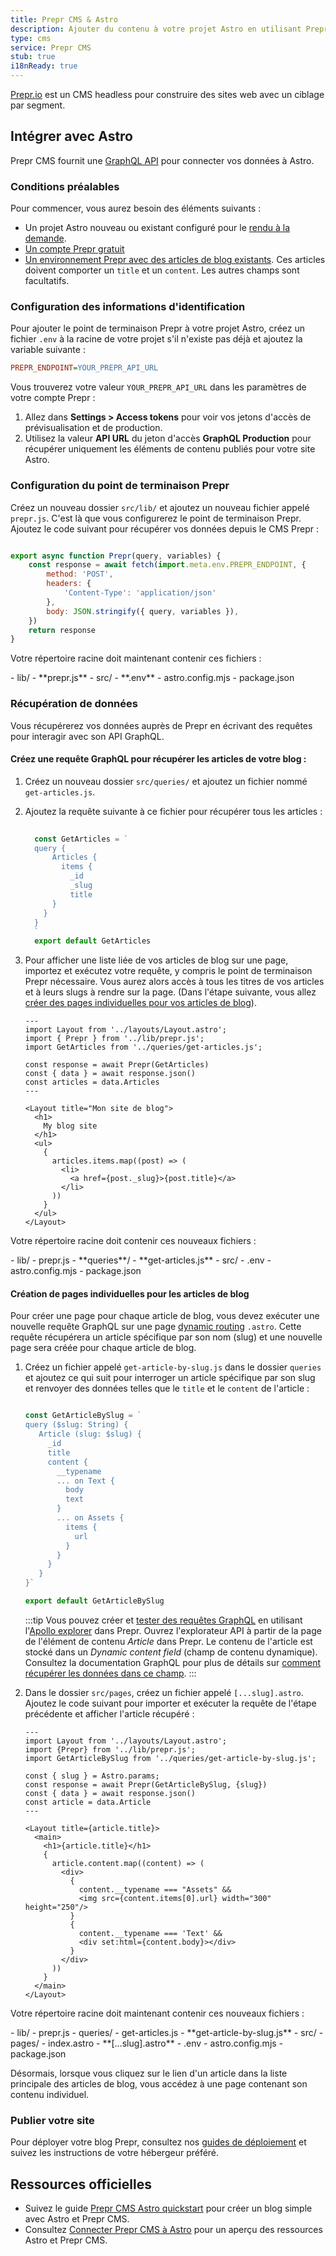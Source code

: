 ```yaml
---
title: Prepr CMS & Astro
description: Ajouter du contenu à votre projet Astro en utilisant Prepr comme CMS
type: cms
service: Prepr CMS
stub: true
i18nReady: true
---
```


[Prepr.io](https://www.prepr.io/) est un CMS headless pour construire des sites web avec un ciblage par segment.

## Intégrer avec Astro

Prepr CMS fournit une [GraphQL API](https://docs.prepr.io/reference/graphql/v1/overview) pour connecter vos données à Astro.

### Conditions préalables

Pour commencer, vous aurez besoin des éléments suivants :

- Un projet Astro nouveau ou existant configuré pour le [rendu à la demande](/fr/guides/server-side-rendering/).
- [Un compte Prepr gratuit](https://signup.prepr.io/)
- [Un environnement Prepr avec des articles de blog existants](https://docs.prepr.io/account/set-up-environments#create-an-envirntonment). Ces articles doivent comporter un `title` et un `content`. Les autres champs sont facultatifs.

### Configuration des informations d'identification

Pour ajouter le point de terminaison Prepr à votre projet Astro, créez un fichier `.env` à la racine de votre projet s'il n'existe pas déjà et ajoutez la variable suivante :

```ini title=".env"
PREPR_ENDPOINT=YOUR_PREPR_API_URL
```

Vous trouverez votre valeur `YOUR_PREPR_API_URL` dans les paramètres de votre compte Prepr :
1. Allez dans **Settings > Access tokens** pour voir vos jetons d'accès de prévisualisation et de production.
2. Utilisez la valeur **API URL** du jeton d'accès **GraphQL Production** pour récupérer uniquement les éléments de contenu publiés pour votre site Astro.

### Configuration du point de terminaison Prepr

Créez un nouveau dossier `src/lib/` et ajoutez un nouveau fichier appelé `prepr.js`. C'est là que vous configurerez le point de terminaison Prepr. Ajoutez le code suivant pour récupérer vos données depuis le CMS Prepr :

```js title="src/lib/prepr.js"

export async function Prepr(query, variables) {
    const response = await fetch(import.meta.env.PREPR_ENDPOINT, {
        method: 'POST',
        headers: {
            'Content-Type': 'application/json'
        },
        body: JSON.stringify({ query, variables }),
    })
    return response
}
```

Votre répertoire racine doit maintenant contenir ces fichiers :

<FileTree title="Project Structure">
  - lib/
    - **prepr.js**
  - src/
  - **.env**
  - astro.config.mjs
  - package.json

</FileTree>

### Récupération de données

Vous récupérerez vos données auprès de Prepr en écrivant des requêtes pour interagir avec son API GraphQL.

#### Créez une requête GraphQL pour récupérer les articles de votre blog :
1. Créez un nouveau dossier `src/queries/` et ajoutez un fichier nommé `get-articles.js`.
2. Ajoutez la requête suivante à ce fichier pour récupérer tous les articles :

   ```js title="src/queries/get-articles.js"
  
     const GetArticles = `
     query {
         Articles {
           items {
             _id
             _slug
             title
         }
       }
     }
     `
     export default GetArticles
    ```

3. Pour afficher une liste liée de vos articles de blog sur une page, importez et exécutez votre requête, y compris le point de terminaison Prepr nécessaire. Vous aurez alors accès à tous les titres de vos articles et à leurs slugs à rendre sur la page. (Dans l'étape suivante, vous allez [créer des pages individuelles pour vos articles de blog](#création-de-pages-individuelles-pour-les-articles-de-blog)).

     ```astro title="src/pages/index.astro" ins={3-4, 6-8, 15-23}
     ---
     import Layout from '../layouts/Layout.astro';
     import { Prepr } from '../lib/prepr.js';
     import GetArticles from '../queries/get-articles.js';
    
     const response = await Prepr(GetArticles)
     const { data } = await response.json()
     const articles = data.Articles
     ---
    
     <Layout title="Mon site de blog">
       <h1>
         My blog site
       </h1>
       <ul>
         {
           articles.items.map((post) => (
             <li>
               <a href={post._slug}>{post.title}</a>
             </li>
           ))
         }
       </ul>
     </Layout>
    ```


Votre répertoire racine doit contenir ces nouveaux fichiers :

<FileTree title="Project Structure">
  - lib/
    - prepr.js
    - **queries**/
        - **get-articles.js**
  - src/
  - .env
  - astro.config.mjs
  - package.json
</FileTree>

#### Création de pages individuelles pour les articles de blog

Pour créer une page pour chaque article de blog, vous devez exécuter une nouvelle requête GraphQL sur une page [dynamic routing](/fr/guides/routing/#mode-serveur-ssr) `.astro`. Cette requête récupérera un article spécifique par son nom (slug) et une nouvelle page sera créée pour chaque article de blog.

1. Créez un fichier appelé `get-article-by-slug.js` dans le dossier `queries` et ajoutez ce qui suit pour interroger un article spécifique par son slug et renvoyer des données telles que le `title` et le `content` de l'article :

     ```js title="src/lib/queries/get-article-by-slug.js"
    
     const GetArticleBySlug = `
     query ($slug: String) {
        Article (slug: $slug) {
          _id
          title
          content {
            __typename
            ... on Text {
              body
              text
            }
            ... on Assets {
              items {
                url
              }
            }
          }
        }
     }`
    
     export default GetArticleBySlug
    ```
    
    :::tip
    Vous pouvez créer et [tester des requêtes GraphQL](https://docs.prepr.io/reference/graphql/v1/test-queries) en utilisant l'[Apollo explorer](https://studio.apollographql.com/sandbox/explorer) dans Prepr. Ouvrez l'explorateur API à partir de la page de l'élément de contenu *Article* dans Prepr.
    Le contenu de l'article est stocké dans un *Dynamic content field* (champ de contenu dynamique). Consultez la documentation GraphQL pour plus de détails sur [comment récupérer les données dans ce champ](https://docs.prepr.io/reference/graphql/v1/schema-field-types-dynamic-content-field).
    :::

2. Dans le dossier `src/pages`, créez un fichier appelé `[...slug].astro`. Ajoutez le code suivant pour importer et exécuter la requête de l'étape précédente et afficher l'article récupéré :

   ```astro title="src/pages/[...slug].astro"
   ---
   import Layout from '../layouts/Layout.astro';
   import {Prepr} from '../lib/prepr.js';
   import GetArticleBySlug from '../queries/get-article-by-slug.js';
  
   const { slug } = Astro.params;
   const response = await Prepr(GetArticleBySlug, {slug})
   const { data } = await response.json()
   const article = data.Article
   ---
  
   <Layout title={article.title}>
     <main>
       <h1>{article.title}</h1>
       {
         article.content.map((content) => (
           <div>
             {
               content.__typename === "Assets" &&
               <img src={content.items[0].url} width="300" height="250"/>
             }
             {
               content.__typename === 'Text' &&
               <div set:html={content.body}></div>
             }
           </div>
         ))
       }
     </main>
   </Layout>
   ```

Votre répertoire racine doit maintenant contenir ces nouveaux fichiers :

<FileTree title="Structure du projet">
  - lib/
    - prepr.js
    - queries/
        - get-articles.js
        - **get-article-by-slug.js**
  - src/
    - pages/
      - index.astro
      - **[…slug].astro**
  - .env
  - astro.config.mjs
  - package.json
</FileTree>

Désormais, lorsque vous cliquez sur le lien d'un article dans la liste principale des articles de blog, vous accédez à une page contenant son contenu individuel.

### Publier votre site

Pour déployer votre blog Prepr, consultez nos [guides de déploiement](/fr/guides/deploy/) et suivez les instructions de votre hébergeur préféré.

## Ressources officielles

- Suivez le guide [Prepr CMS Astro quickstart](https://github.com/preprio/astro-quick-start) pour créer un blog simple avec Astro et Prepr CMS. 
- Consultez [Connecter Prepr CMS à Astro](https://docs.prepr.io/connecting-front-end-apps/astro) pour un aperçu des ressources Astro et Prepr CMS.
